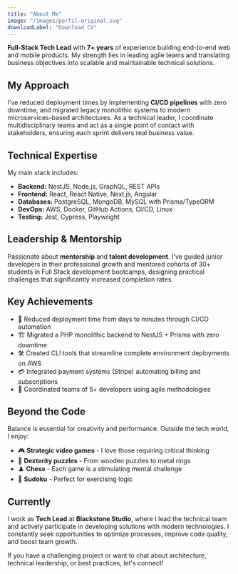 ---
title: "About Me"
image: "/images/perfil-original.svg"
downloadLabel: "Download CV"
---

**Full-Stack Tech Lead** with **7+ years** of experience building end-to-end web and mobile products. My strength lies in leading agile teams and translating business objectives into scalable and maintainable technical solutions.

## My Approach

I've reduced deployment times by implementing **CI/CD pipelines** with zero downtime, and migrated legacy monolithic systems to modern microservices-based architectures. As a technical leader, I coordinate multidisciplinary teams and act as a single point of contact with stakeholders, ensuring each sprint delivers real business value.

## Technical Expertise

My main stack includes:

- **Backend:** NestJS, Node.js, GraphQL, REST APIs
- **Frontend:** React, React Native, Next.js, Angular
- **Databases:** PostgreSQL, MongoDB, MySQL with Prisma/TypeORM
- **DevOps:** AWS, Docker, GitHub Actions, CI/CD, Linux
- **Testing:** Jest, Cypress, Playwright

## Leadership & Mentorship

Passionate about **mentorship** and **talent development**. I've guided junior developers in their professional growth and mentored cohorts of 30+ students in Full Stack development bootcamps, designing practical challenges that significantly increased completion rates.

## Key Achievements

- 🚀 Reduced deployment time from days to minutes through CI/CD automation
- 🏗️ Migrated a PHP monolithic backend to NestJS + Prisma with zero downtime
- 🛠️ Created CLI tools that streamline complete environment deployments on AWS
- 💳 Integrated payment systems (Stripe) automating billing and subscriptions
- 👥 Coordinated teams of 5+ developers using agile methodologies

## Beyond the Code

Balance is essential for creativity and performance. Outside the tech world, I enjoy:

- 🎮 **Strategic video games** - I love those requiring critical thinking
- 🧩 **Dexterity puzzles** - From wooden puzzles to metal rings
- ♟️ **Chess** - Each game is a stimulating mental challenge
- 🔢 **Sudoku** - Perfect for exercising logic

## Currently

I work as **Tech Lead** at **Blackstone Studio**, where I lead the technical team and actively participate in developing solutions with modern technologies. I constantly seek opportunities to optimize processes, improve code quality, and boost team growth.

If you have a challenging project or want to chat about architecture, technical leadership, or best practices, let's connect!
